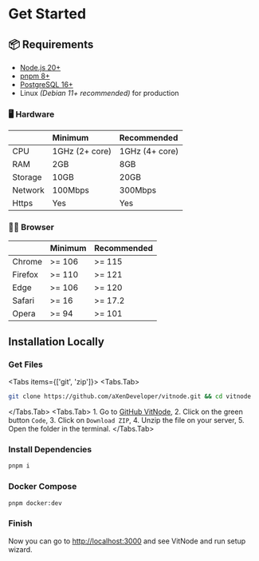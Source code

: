 
# Get Started

## 📦 Requirements

- [Node.js 20+](https://nodejs.org/)
- [pnpm 8+](https://pnpm.io/)
- [PostgreSQL 16+](https://www.postgresql.org/)
- Linux _(Debian 11+ recommended)_ for production

### 🖥️ Hardware

|         | Minimum        | Recommended    |
| :------ | :------------- | :------------- |
| CPU     | 1GHz (2+ core) | 1GHz (4+ core) |
| RAM     | 2GB            | 8GB            |
| Storage | 10GB           | 20GB           |
| Network | 100Mbps        | 300Mbps        |
| Https   | Yes            | Yes            |

### 🧑‍💻 Browser

|         | Minimum | Recommended |
| :------ | :------ | :---------- |
| Chrome  | >= 106  | >= 115      |
| Firefox | >= 110  | >= 121      |
| Edge    | >= 106  | >= 120      |
| Safari  | >= 16   | >= 17.2     |
| Opera   | >= 94   | >= 101      |

## Installation Locally

<Steps>

### Get Files

<Tabs items={['git', 'zip']}>
  <Tabs.Tab>

```bash
git clone https://github.com/aXenDeveloper/vitnode.git && cd vitnode
```

  </Tabs.Tab>
  <Tabs.Tab>
    1. Go to [GitHub VitNode](https://github.com/aXenDeveloper/vitnode),
    2. Click on the green button `Code`,
    3. Click on `Download ZIP`,
    4. Unzip the file on your server,
    5. Open the folder in the terminal.
  </Tabs.Tab>
</Tabs>

### Install Dependencies

```bash
pnpm i
```

### Docker Compose

```bash
pnpm docker:dev
```

### Finish

Now you can go to [http://localhost:3000](http://localhost:3000) and see VitNode and run setup wizard.

</Steps>
